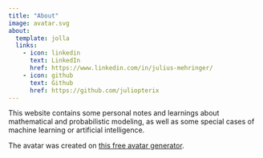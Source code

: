 ```yaml
---
title: "About"
image: avatar.svg
about:
  template: jolla
  links:
    - icon: linkedin
      text: LinkedIn
      href: https://www.linkedin.com/in/julius-mehringer/
    - icon: github
      text: Github
      href: https://github.com/juliopterix
---
```


This website contains some personal notes and learnings about mathematical and probabilistic modeling, as well as some special cases of machine learning or artificial intelligence.

The avatar was created on [this free avatar generator](https://getavataaars.com/).